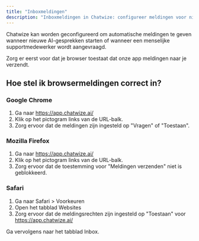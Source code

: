 ```yaml
---
title: "Inboxmeldingen"
description: "Inboxmeldingen in Chatwize: configureer meldingen voor nieuwe gesprekken of wanneer handmatige ondersteuning wordt ingeschakeld."
---
```


Chatwize kan worden geconfigureerd om automatische meldingen te geven wanneer nieuwe AI-gesprekken starten of wanneer een menselijke supportmedewerker wordt aangevraagd.

Zorg er eerst voor dat je browser toestaat dat onze app meldingen naar je verzendt.

## Hoe stel ik browsermeldingen correct in?

### Google Chrome

1. Ga naar https://app.chatwize.ai/
2. Klik op het pictogram links van de URL-balk.
3. Zorg ervoor dat de meldingen zijn ingesteld op "Vragen" of "Toestaan".

### Mozilla Firefox

1. Ga naar https://app.chatwize.ai/
2. Klik op het pictogram links van de URL-balk.
3. Zorg ervoor dat de toestemming voor "Meldingen verzenden" niet is geblokkeerd.

### Safari

1. Ga naar Safari \> Voorkeuren
2. Open het tabblad Websites
3. Zorg ervoor dat de meldingsrechten zijn ingesteld op "Toestaan" voor https://app.chatwize.ai/

Ga vervolgens naar het tabblad Inbox.